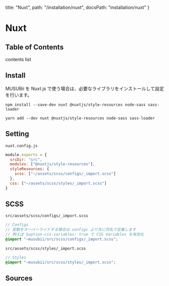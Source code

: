   title: "Nuxt",
  path: "/installation/nuxt",
  docsPath: "installation/nuxt"
}


# Nuxt

## Table of Contents

contents list

## Install

MUSUBii を Nuxt.js で使う場合は、必要なライブラリをインストールして設定を行います。

```
npm install --save-dev nuxt @nuxtjs/style-resources node-sass sass-loader
```

```
yarn add --dev nuxt @nuxtjs/style-resources node-sass sass-loader
```

## Setting

`nuxt.config.js`

```js
module.exports = {
  srcDir: "src",
  modules: ["@nuxtjs/style-resources"],
  styleResources: {
    scss: ["~/assets/scss/configs/_import.scss"]
  },
  css: ["~/assets/scss/styles/_import.scss"]
}
```

## SCSS

`src/assets/scss/configs/_import.scss`

```scss
// Configs
// 変数をオーバーライドする場合は configs より先に同名で定義します
// 例えば $option-css-variables: true で CSS Variables を有効化
@import "~musubii/src/scss/configs/_import.scss";
```

`src/assets/scss/styles/_import.scss`

```scss
// Styles
@import "~musubii/src/scss/styles/_import.scss";
```

## Sources

<PreviewSources title={meta.title} docsPath={meta.docsPath} />
